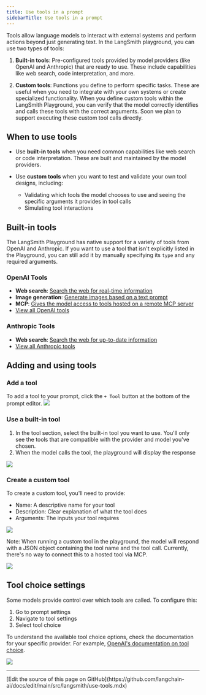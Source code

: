 ```yaml
---
title: Use tools in a prompt
sidebarTitle: Use tools in a prompt
---
```


Tools allow language models to interact with external systems and perform actions beyond just generating text. In the LangSmith playground, you can use two types of tools:

1. **Built-in tools**: Pre-configured tools provided by model providers (like OpenAI and Anthropic) that are ready to use. These include capabilities like web search, code interpretation, and more.

2. **Custom tools**: Functions you define to perform specific tasks. These are useful when you need to integrate with your own systems or create specialized functionality. When you define custom tools within the LangSmith Playground, you can verify that the model correctly identifies and calls these tools with the correct arguments. Soon we plan to support executing these custom tool calls directly.

## When to use tools

* Use **built-in tools** when you need common capabilities like web search or code interpretation. These are built and maintained by the model providers.

* Use **custom tools** when you want to test and validate your own tool designs, including:

  * Validating which tools the model chooses to use and seeing the specific arguments it provides in tool calls
  * Simulating tool interactions

## Built-in tools

The LangSmith Playground has native support for a variety of tools from OpenAI and Anthropic. If you want to use a tool that isn't explicitly listed in the Playground, you can still add it by manually specifying its `type` and any required arguments.

### OpenAI Tools

* **Web search**: [Search the web for real-time information](https://platform.openai.com/docs/guides/tools-web-search?api-mode=responses)
* **Image generation**: [Generate images based on a text prompt](https://platform.openai.com/docs/guides/tools-image-generation)
* **MCP**: [Gives the model access to tools hosted on a remote MCP server](https://platform.openai.com/docs/guides/tools-remote-mcp)
* [View all OpenAI tools](https://platform.openai.com/docs/guides/tools?api-mode=responses)

### Anthropic Tools

* **Web search**: [Search the web for up-to-date information](https://docs.claude.com/en/docs/agents-and-tools/tool-use/web-search-tool)
* [View all Anthropic tools](https://docs.claude.com/en/docs/agents-and-tools/tool-use/overview)

## Adding and using tools

### Add a tool

To add a tool to your prompt, click the `+ Tool` button at the bottom of the prompt editor. ![](/langsmith/images/add-tool.png)

### Use a built-in tool

1. In the tool section, select the built-in tool you want to use. You'll only see the tools that are compatible with the provider and model you've chosen.
2. When the model calls the tool, the playground will display the response

![](/langsmith/images/web-search-tool.gif)

### Create a custom tool

To create a custom tool, you'll need to provide:

* Name: A descriptive name for your tool
* Description: Clear explanation of what the tool does
* Arguments: The inputs your tool requires

![](/langsmith/images/custom-tool.gif)

Note: When running a custom tool in the playground, the model will respond with a JSON object containing the tool name and the tool call. Currently, there's no way to connect this to a hosted tool via MCP.

![](/langsmith/images/tool-call.png)

## Tool choice settings

Some models provide control over which tools are called. To configure this:

1. Go to prompt settings
2. Navigate to tool settings
3. Select tool choice

To understand the available tool choice options, check the documentation for your specific provider. For example, [OpenAI's documentation on tool choice](https://platform.openai.com/docs/guides/function-calling/function-calling-behavior?api-mode=responses#tool-choice).

![](/langsmith/images/tool-choice.png)

---

<Callout icon="pen-to-square" iconType="regular">
  [Edit the source of this page on GitHub](https://github.com/langchain-ai/docs/edit/main/src/langsmith/use-tools.mdx)
</Callout>
